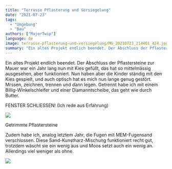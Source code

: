 ```yaml
---
title: "Terrasse Pflasterung und Versiegelung"
date: "2021-07-23"
tags: 
  - "Umgebung"
  - "Bau"
authors: ["MajorTwip"]
language: de
image: terrasse-pflasterung-und-versiegelung/MG_20210723_214401_424.jpg
summary: "Ein altes Projekt endlich beendet. Der Abschluss der Pflastersteine zur Mauer war ein Jahr lang nun mit Kies gefüllt, das hat so mittelmässig ausgesehen, aber funktioniert. Nun haben aber die Kinder ständig mit den Kies gespielt, und auch optisch hat es mich nun lange genug gestört. Mrssen, zeichnen, trennen und dann legen. Getrennt habe ich mit einem Billig-Winkelschleifer und einer Diamanntscheibe, das geht wie durch Butter."
---
```


Ein altes Projekt endlich beendet. Der Abschluss der Pflastersteine zur Mauer war ein Jahr lang nun mit Kies gefüllt, das hat so mittelmässig ausgesehen, aber funktioniert. Nun haben aber die Kinder ständig mit den Kies gespielt, und auch optisch hat es mich nun lange genug gestört. Mrssen, zeichnen, trennen und dann legen. Getrennt habe ich mit einem Billig-Winkelschleifer und einer Diamanntscheibe, das geht wie durch Butter.


FENSTER SCHLIESSEN! (Ich rede aus Erfahrung)


![](/static/images/blog/terrasse-pflasterung-und-versiegelung/20210723_212347-478x1024.jpg)


Getrimmte Pflastersteine

Zudem habe ich, analog letztem Jahr, die Fugen mit MEM-Fugensand verschlossen. Diese Sand-Kunstharz-Mischung funktioniert recht gut, trotzdem wäscht sie ein wenig aus und Moos setzt auch ein wenig an. Allerdings viel weniger als ohne.

![](/static/images/blog/terrasse-pflasterung-und-versiegelung/IMG_20210723_214401_424.jpg)